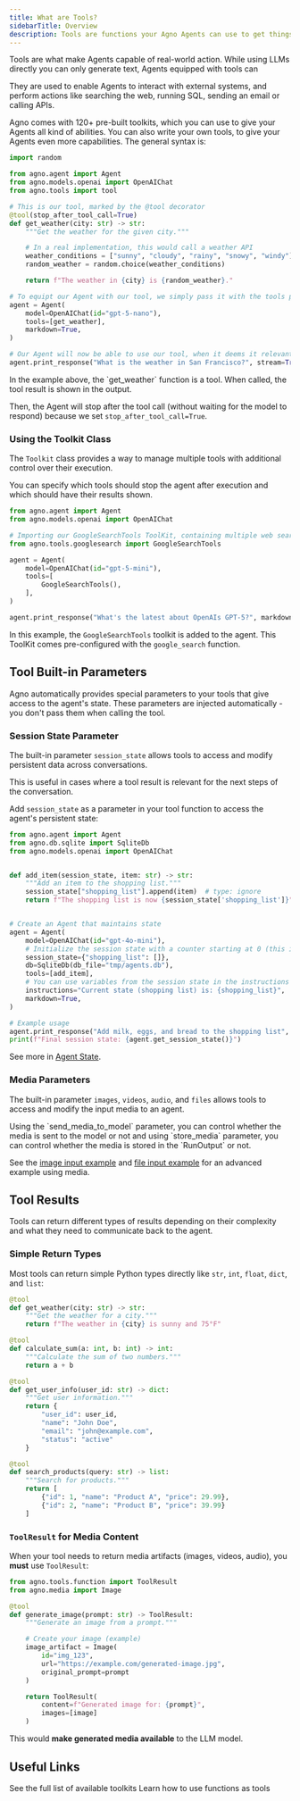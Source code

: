 ```yaml
---
title: What are Tools?
sidebarTitle: Overview
description: Tools are functions your Agno Agents can use to get things done.
---
```


Tools are what make Agents capable of real-world action. While using LLMs directly you can only generate text, Agents equipped with tools can

They are used to enable Agents to interact with external systems, and perform actions like searching the web, running SQL, sending an email or calling APIs.

Agno comes with 120+ pre-built toolkits, which you can use to give your Agents all kind of abilities. You can also write your own tools, to give your Agents even more capabilities. The general syntax is:


```python
import random

from agno.agent import Agent
from agno.models.openai import OpenAIChat
from agno.tools import tool

# This is our tool, marked by the @tool decorator
@tool(stop_after_tool_call=True)
def get_weather(city: str) -> str:
    """Get the weather for the given city."""

    # In a real implementation, this would call a weather API
    weather_conditions = ["sunny", "cloudy", "rainy", "snowy", "windy"]
    random_weather = random.choice(weather_conditions)

    return f"The weather in {city} is {random_weather}."

# To equipt our Agent with our tool, we simply pass it with the tools parameter
agent = Agent(
    model=OpenAIChat(id="gpt-5-nano"),
    tools=[get_weather],
    markdown=True,
)

# Our Agent will now be able to use our tool, when it deems it relevant
agent.print_response("What is the weather in San Francisco?", stream=True)
```

<Tip>
In the example above, the `get_weather` function is a tool. When called, the tool result is shown in the output.

Then, the Agent will stop after the tool call (without waiting for the model to respond) because we set `stop_after_tool_call=True`.

</Tip>

### Using the Toolkit Class

The `Toolkit` class provides a way to manage multiple tools with additional control over their execution.

You can specify which tools should stop the agent after execution and which should have their results shown.

```python
from agno.agent import Agent
from agno.models.openai import OpenAIChat

# Importing our GoogleSearchTools ToolKit, containing multiple web search tools
from agno.tools.googlesearch import GoogleSearchTools

agent = Agent(
    model=OpenAIChat(id="gpt-5-mini"),
    tools=[
        GoogleSearchTools(),
    ],
)

agent.print_response("What's the latest about OpenAIs GPT-5?", markdown=True)
```

In this example, the `GoogleSearchTools` toolkit is added to the agent. This ToolKit comes pre-configured with the `google_search` function.

## Tool Built-in Parameters

Agno automatically provides special parameters to your tools that give access to the agent's state. These parameters are injected automatically - you don't pass them when calling the tool.

### Session State Parameter

The built-in parameter `session_state` allows tools to access and modify persistent data across conversations.

This is useful in cases where a tool result is relevant for the next steps of the conversation.

Add `session_state` as a parameter in your tool function to access the agent's persistent state:

```python
from agno.agent import Agent
from agno.db.sqlite import SqliteDb
from agno.models.openai import OpenAIChat


def add_item(session_state, item: str) -> str:
    """Add an item to the shopping list."""
    session_state["shopping_list"].append(item)  # type: ignore
    return f"The shopping list is now {session_state['shopping_list']}"  # type: ignore


# Create an Agent that maintains state
agent = Agent(
    model=OpenAIChat(id="gpt-4o-mini"),
    # Initialize the session state with a counter starting at 0 (this is the default session state for all users)
    session_state={"shopping_list": []},
    db=SqliteDb(db_file="tmp/agents.db"),
    tools=[add_item],
    # You can use variables from the session state in the instructions
    instructions="Current state (shopping list) is: {shopping_list}",
    markdown=True,
)

# Example usage
agent.print_response("Add milk, eggs, and bread to the shopping list", stream=True)
print(f"Final session state: {agent.get_session_state()}")
```

See more in [Agent State](/concepts/agents/state).

### Media Parameters

The built-in parameter `images`, `videos`, `audio`, and `files` allows tools to access and modify the input media to an agent.

<Note>
Using the `send_media_to_model` parameter, you can control whether the media is sent to the model or not and using `store_media` parameter, you can control whether the 
media is stored in the `RunOutput` or not.
</Note>

See the [image input example](/examples/concepts/agent/multimodal/image_input_for_tool) and [file input example](/examples/concepts/agent/multimodal/file_input_for_tool) for an advanced example using media.

## Tool Results

Tools can return different types of results depending on their complexity and what they need to communicate back to the agent.

### Simple Return Types

Most tools can return simple Python types directly like `str`, `int`, `float`, `dict`, and `list`:

```python
@tool
def get_weather(city: str) -> str:
    """Get the weather for a city."""
    return f"The weather in {city} is sunny and 75°F"

@tool
def calculate_sum(a: int, b: int) -> int:
    """Calculate the sum of two numbers."""
    return a + b

@tool
def get_user_info(user_id: str) -> dict:
    """Get user information."""
    return {
        "user_id": user_id,
        "name": "John Doe",
        "email": "john@example.com",
        "status": "active"
    }

@tool
def search_products(query: str) -> list:
    """Search for products."""
    return [
        {"id": 1, "name": "Product A", "price": 29.99},
        {"id": 2, "name": "Product B", "price": 39.99}
    ]
```

### `ToolResult` for Media Content

When your tool needs to return media artifacts (images, videos, audio), you **must** use `ToolResult`:

<Snippet file="tool-result-reference.mdx" />

```python
from agno.tools.function import ToolResult
from agno.media import Image

@tool
def generate_image(prompt: str) -> ToolResult:
    """Generate an image from a prompt."""

    # Create your image (example)
    image_artifact = Image(
        id="img_123",
        url="https://example.com/generated-image.jpg",
        original_prompt=prompt
    )

    return ToolResult(
        content=f"Generated image for: {prompt}",
        images=[image]
    )
```

This would **make generated media available** to the LLM model.

## Useful Links

<CardGroup cols={2}>
  <Card
    title="Available Toolkits"
    icon="box-open"
    href="/concepts/tools/toolkits"
  >
    See the full list of available toolkits
  </Card>
  <Card
    title="Using functions as tools"
    icon="code"
    href="/concepts/tools/tool-decorator"
  >
    Learn how to use functions as tools
  </Card>
</CardGroup>
